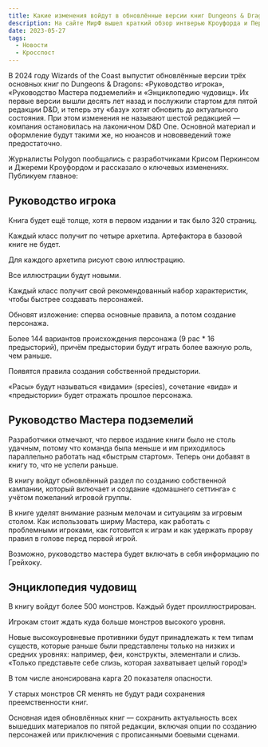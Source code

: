 ```yaml
---
title: Какие изменения войдут в обновлённые версии книг Dungeons & Dragons
description: На сайте МирФ вышел краткий обзор интверью Кроуфорда и Перкинса журналу Полигон.
date: 2023-05-27
tags:
  - Новости
  - Кросспост
---
```


В 2024 году Wizards of the Coast выпустит обновлённые версии трёх основных книг по Dungeons & Dragons: «Руководство игрока», «Руководство Мастера подземелий» и «Энциклопедию чудовищ». Их первые версии вышли десять лет назад и послужили стартом для пятой редакции D&D, и теперь эту «базу» хотят обновить до актуального состояния. При этом изменения не называют шестой редакцией — компания остановилась на лаконичном D&D One. Основной материал и оформление будут такими же, но нюансов и нововведений тоже предостаточно.

Журналисты Polygon пообщались с разработчиками Крисом Перкинсом и Джереми Кроуфордом и рассказало о ключевых изменениях. Публикуем главное:

## Руководство игрока

Книга будет ещё толще, хотя в первом издании и так было 320 страниц.

Каждый класс получит по четыре архетипа. Артефактора в базовой книге не будет.

Для каждого архетипа рисуют свою иллюстрацию.

Все иллюстрации будут новыми.

Каждый класс получит свой рекомендованный набор характеристик, чтобы быстрее создавать персонажей.

Обновят изложение: сперва основные правила, а потом создание персонажа.

Более 144 вариантов происхождения персонажа (9 рас * 16 предысторий), причём предыстории будут играть более важную роль, чем раньше.

Появятся правила создания собственной предыстории.

«Расы» будут называться «видами» (species), сочетание «вида» и «предыстории» будет отражать прошлое персонажа.

## Руководство Мастера подземелий

Разработчики отмечают, что первое издание книги было не столь удачным, потому что команда была меньше и им приходилось параллельно работать над «быстрым стартом». Теперь они добавят в книгу то, что не успели раньше.

В книгу войдут обновлённый раздел по созданию собственной кампании, который включает и создание «домашнего сеттинга» с учётом пожеланий игровой группы.

В книге уделят внимание разным мелочам и ситуациям за игровым столом. Как использовать ширму Мастера, как работать с проблемными игроками, как готовится к играм и как удержать прорву правил в голове перед первой игрой.

Возможно, руководство мастера будет включать в себя информацию по Грейхоку.

## Энциклопедия чудовищ

В книгу войдут более 500 монстров. Каждый будет проиллюстрирован.

Игрокам стоит ждать куда больше монстров высокого уровня.

Новые высокоуровневые противники будут принадлежать к тем типам существ, которые раньше были представлены только на низких и средних уровнях: например, феи, конструкты, элементали и слизь. «Только представьте себе слизь, которая захватывает целый город!»

В том числе анонсирована карга 20 показателя опасности.

У старых монстров CR менять не будут ради сохранения преемственности книг.

Основная идея обновлённых книг — сохранить актуальность всех вышедших материалов по пятой редакции, включая опции по созданию персонажей или приключения с прописанными боевыми сценами.